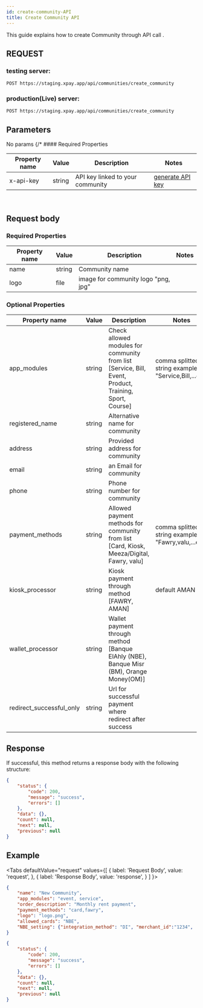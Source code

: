 ```yaml
---
id: create-community-API
title: Create Community API
---
```



This guide explains how to create Community through API call .

## REQUEST

### testing server:

```
POST https://staging.xpay.app/api/communities/create_community
```

### production(Live) server:

```
POST https://staging.xpay.app/api/communities/create_community
```

## Parameters
No params
{/* #### Required Properties

| Property name | Value  | Description                      | Notes                       |
| ------------- | ------ | -------------------------------- | --------------------------- |
| x-api-key     | string | API key linked to your community | [generate API key](api-key) | */}

​

## Request body

### Required Properties

| Property name             | Value   | Description                                       | Notes                                                                                                                                                                                  |
| ------------------------- | ------- | ------------------------------------------------- | -------------------------------------------------------------------------------------------------------------------------------------------------------------------------------------- |
| name                      | string  | Community name                                    |                                                                                                                                                                                        |
| logo                      | file    | image for community logo "png, jpg"               |                                                                                                                                                                                        |


### Optional Properties

| Property name                 | Value   | Description                                                                                              | Notes                                                                                   |
| ----------------------------- | ------- | -------------------------------------------------------------------------------------------------------- | --------------------------------------------------------------------------------------- |
| app_modules                   | string  | Check allowed modules for community from list [Service, Bill, Event, Product, Training, Sport, Course]   | comma splitted string example "Service,Bill,...etc"                                     |
| registered_name               | string  | Alternative  name for community                                                                          |                                                                                         |
| address                       | string  | Provided address for community                                                                           |                                                                                         |
| email                         | string  | an Email for community                                                                                   |                                                                                         |
| phone                         | string  | Phone number for community                                                                               |                                                                                         |
| payment_methods               | string  | Allowed payment methods for community from list [Card, Kiosk, Meeza/Digital, Fawry, valu]                | comma splitted string example "Fawry,valu,...etc"                                       |
| kiosk_processor               | string  | Kiosk payment through method [FAWRY, AMAN]                                                               | default AMAN                                                                            |
| wallet_processor              | string  | Wallet payment through method [Banque ElAhly (NBE), Banque Misr (BM), Orange Money(OM)]                  |                                                                                         |
| redirect_successful_only      | string  | Url for successful payment where redirect after success                                                  |


## Response

If successful, this method returns a response body with the following structure:

```json
{
    "status": {
        "code": 200,
        "message": "success",
        "errors": []
    },
    "data": {},
    "count": null,
    "next": null,
    "previous": null
}
```

## Example

<Tabs
defaultValue="request"
values={[
{ label: 'Request Body', value: 'request', },
{ label: 'Response Body', value: 'response', } ]
}>

<TabItem value="request">


```json
{
    "name": "New Community",
    "app_modules": "event, service",
    "order_description": "Monthly rent payment", 
    "payment_methods": "card,fawry", 
    "logo": "logo.png", 
    "allowed_cards": "NBE", 
    "NBE_setting": {"integration_method": "DI", "merchant_id":"1234",  "api_password": "pass1234"}, 
}
```

</TabItem>
<TabItem value="response">


```json
{
    "status": {
        "code": 200,
        "message": "success",
        "errors": []
    },
    "data": {},
    "count": null,
    "next": null,
    "previous": null
}
```

</TabItem>
</Tabs>
